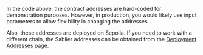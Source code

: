 In the code above, the contract addresses are hard-coded for demonstration purposes. However, in production, you would
likely use input parameters to allow flexibility in changing the addresses.

Also, these addresses are deployed on Sepolia. If you need to work with a different chain, the Sablier addresses can be
obtained from the [Deployment Addresses](/guides/lockup/deployments) page.
